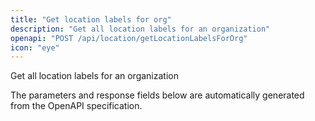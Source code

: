 ```yaml
---
title: "Get location labels for org"
description: "Get all location labels for an organization"
openapi: "POST /api/location/getLocationLabelsForOrg"
icon: "eye"
---
```


Get all location labels for an organization

<Note>
The parameters and response fields below are automatically generated from the OpenAPI specification.
</Note>
